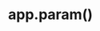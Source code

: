 ---
id: "express_tf_hard_018"
questionType: "TRUE_FALSE"
title: "app.param()"
statement: "app.param() is used to define query string parameters."
difficulty: "HARD"
category: "Express"
correctAnswer: false
explanation: "It is used to handle route parameters like /user/:id."
---